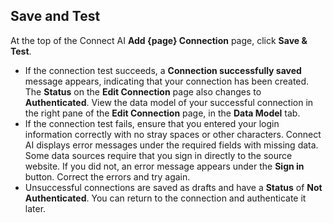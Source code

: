 ## Save and Test
At the top of the Connect AI **Add {page} Connection** page, click **Save & Test**.
   - If the connection test succeeds, a **Connection successfully saved** message appears, indicating that your connection has been created. The **Status** on the **Edit Connection** page also changes to **Authenticated**. View the data model of your successful connection in the right pane of the **Edit Connection** page, in the **Data Model** tab.
   - If the connection test fails, ensure that you entered your login information correctly with no stray spaces or other characters. Connect AI displays error messages under the required fields with missing data. Some data sources require that you sign in directly to the source website. If you did not, an error message appears under the **Sign in** button. Correct the errors and try again.
   - Unsuccessful connections are saved as drafts and have a **Status** of **Not Authenticated**. You can return to the connection and authenticate it later.